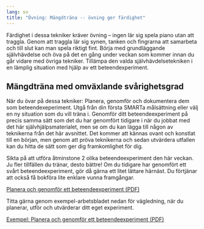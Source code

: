 ```yaml
---
lang: sv
title: "Övning: Mängdträna -- övning ger färdighet"
---
```


Färdighet i dessa tekniker kräver övning -- ingen lär sig spela piano
utan att traggla. Genom att traggla lär sig synen, tanken och fingrarna
att samarbeta och till slut kan man spela riktigt fint. Börja med
grundläggande självhävdelse och öva på det en gång under veckan som
kommer innan du går vidare med övriga tekniker. Tillämpa den valda
självhävdelsetekniken i en lämplig situation med hjälp av ett
beteendexperiment.

## Mängdträna med omväxlande svårighetsgrad

När du övar på dessa tekniker: Planera, genomför och dokumentera dem som
beteendexeperiment. Utgå från din första SMARTa målsättning eller välj
en ny situation som du vill träna i. Genomför ditt beteendeexperiment på
precis samma sätt som det du har genomfört tidigare i när du jobbat med det här självhjälpsmaterialet, men se om du kan lägga till någon av teknikerna från
det här avsnittet. Det kommer att kännas ovant och konstlat till en
början, men genom att pröva teknikerna och sedan utvärdera utfallen kan
du hitta de sätt som ger dig framkomlighet för dig.

Sikta på att utföra åtminstone 2 olika beteendeexperiment den här
veckan. Ju fler tillfällen du tränar, desto bättre! Om du tidigare har
genomfört ett svårt beteendeexperiment, gör då gärna ett litet lättare
härnäst. Du förtjänar att också få bokföra lite enklare vunna
framgångar.

::: {.content-visible when-format="html"}
[Planera och genomför ett beteendeexperiment (PDF)](forms/100respekt-beteendeexperiment.pdf)
:::
\xqrform{Planera och genomför ett beteendeexperiment (PDF)}{forms/100respekt-beteendeexperiment.pdf}

Titta gärna genom exempel-arbetsbladet nedan för vägledning, när du planerar, utför och utvärderar ditt eget experiment.

::: {.content-visible when-format="html"}
[Exempel: Planera och genomför ett beteendeexperiment (PDF)](forms/100respekt-exempel-beteendeexperiment.pdf) 
:::
\xqrform{Exempel: Planera och genomför ett beteendeexperiment (PDF)}{forms/100respekt-exempel-beteendeexperiment.pdf}
